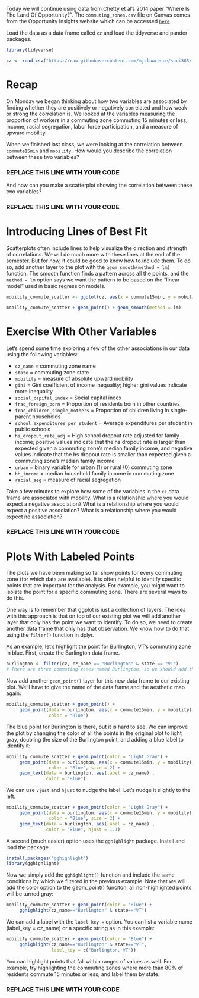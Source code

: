 Today we will continue using data from Chetty et al's 2014 paper "Where Is The Land Of Opportunity?". The `commuting_zones.csv` file on Canvas comes from the Opportunity Insights website which can be accessed [`here`](http://www.opportunityinsights.org).

Load the data as a data frame called `cz` and load the tidyverse and pander packages.


```r
library(tidyverse)

cz <- read.csv("https://raw.githubusercontent.com/mjclawrence/soci385/master/data/commuting_zones.csv")
```

# Recap

On Monday we began thinking about how two variables are associated by finding whether they are positively or negatively correlated and how weak or strong the correlation is. We looked at the variables measuring the proportion of workers in a commuting zone commuting 15 minutes or less, income, racial segregation, labor force participation, and a measure of upward mobility.

When we finished last class, we were looking at the correlation between `commute15min` and `mobility`. How would you describe the correlation between these two variables?

### REPLACE THIS LINE WITH YOUR CODE

And how can you make a scatterplot showing the correlation between these two variables?

### REPLACE THIS LINE WITH YOUR CODE


# Introducing Lines of Best Fit

Scatterplots often include lines to help visualize the direction and strength of correlations. We will do much more with these lines at the end of the semester. But for now, it could be good to know how to include them. To do so, add another layer to the plot with the `geom_smooth(method = lm)` function. The smooth function finds a pattern across all the points, and the `method = lm` option says we want the pattern to be based on the "linear model" used in basic regression models.

```r
mobility_commute_scatter <- ggplot(cz, aes(x = commute15min, y = mobility))

mobility_commute_scatter + geom_point() + geom_smooth(method = lm)
```


# Exercise With Other Variables


Let's spend some time exploring a few of the other associations in our data using the following variables: 

- `cz_name` = commuting zone name
- `state` = commuting zone state
- `mobility` = measure of absolute upward mobility
- `gini` = Gini coefficient of income inequality; higher gini values indicate more inequality
- `social_capital_index` = Social capital index
- `frac_foreign_born` = Proportion of residents born in other countries
- `frac_children_single_mothers` = Proportion of children living in single-parent households
- `school_expenditures_per_student` = Average expenditures per student in public schools
- `hs_dropout_rate_adj` = High school dropout rate adjusted for family income; positive values indicate that the hs dropout rate is larger than expected given a commuting zone's median family income, and negative values indicate that the hs dropout rate is smaller than expected given a commuting zone's median family income
- `urban` = binary variable for urban (1) or rural (0) commuting zone
- `hh_income` = median household family income in commuting zone
- `racial_seg` = measure of racial segregation


Take a few minutes to explore how some of the variables in the `cz` data frame are associated with mobility. What is a relationship where you would expect a negative association? What is a relationship where you would expect a positive association? What is a relationship where you would expect no association?


### REPLACE THIS LINE WITH YOUR CODE




# Plots With Labeled Points

The plots we have been making so far show points for every commuting zone (for which data are available). It is often helpful to identify specific points that are important for the analysis. For example, you might want to isolate the point for a specific commuting zone. There are several ways to do this.

One way is to remember that ggplot is just a collection of layers. The idea with this approach is that on top of our existing plot we will add another layer that only has the point we want to identify. To do so, we need to create another data frame that only has that observation. We know how to do that using the `filter()` function in dplyr.

As an example, let's highlight the point for Burlington, VT's commuting zone in blue. First, create the Burlington data frame.

```r
burlington <- filter(cz, cz_name == "Burlington" & state == "VT")
# There are three commuting zones named Burlington, so we should add the state.
```

Now add another `geom_point()` layer for this new data frame to our existing plot. We'll have to give the name of the data frame and the aesthetic map again:

```r
mobility_commute_scatter + geom_point() +
     geom_point(data = burlington, aes(x = commute15min, y = mobility), 
                color = "Blue")
```

The blue point for Burlington is there, but it is hard to see. We can improve the plot by changing the color of all the points in the original plot to light gray, doubling the size of the Burlington point, and adding a blue label to identify it:

```r
mobility_commute_scatter + geom_point(color = "Light Gray") +
     geom_point(data = burlington, aes(x = commute15min, y = mobility),
                color = "Blue", size = 2) + 
     geom_text(data = burlington, aes(label = cz_name) , 
               color = "Blue")
```

We can use `vjust` and `hjust` to nudge the label. Let's nudge it slightly to the left.

```r
mobility_commute_scatter + geom_point(color = "Light Gray") +
     geom_point(data = burlington, aes(x = commute15min, y = mobility),
                color = "Blue", size = 2) + 
     geom_text(data = burlington, aes(label = cz_name) , 
               color = "Blue", hjust = 1.1)
```

A second (much easier) option uses the `gghighlight` package. Install and load the package.

```r
install.packages("gghighlight")
library(gghighlight)
```

Now we simply add the `gghighlight()` function and include the same conditions by which we filtered in the previous example. Note that we will add the color option to the geom_point() funciton; all non-highlighted points will be turned gray:

```r
mobility_commute_scatter + geom_point(color = "Blue") +
     gghighlight(cz_name=="Burlington" & state=="VT")
```

We can add a label with the `label key = ` option. You can list a variable name (label_key = cz_name) or a specific string as in this example:

```r
mobility_commute_scatter + geom_point(color = "Blue") +
     gghighlight(cz_name=="Burlington" & state=="VT",
                 label_key = c("Burlington, VT"))
```

You can highlight points that fall within ranges of values as well. For example, try highlighting the commuting zones where more than 80% of residents commute 15 minutes or less, and label them by state.

### REPLACE THIS LINE WITH YOUR CODE
